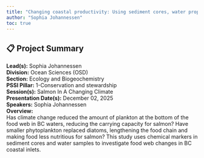 ```yaml
---
title: "Changing coastal productivity: Using sediment cores, water properties and archived plankton data to identify changes at the bottom of the food web in BC’s coastal waters"
author: "Sophia Johannessen"
toc: true
---
```


## 📋 Project Summary

**Lead(s):** Sophia Johannessen  
**Division:** Ocean Sciences (OSD)  
**Section:** Ecology and Biogeochemistry   
**PSSI Pillar:** 1-Conservation and stewardship  
**Session(s):** Salmon In A Changing Climate  
**Presentation Date(s):** December 02, 2025  
**Speakers:** Sophia Johannessen  
**Overview:**  
Has climate change reduced the amount of plankton at the bottom of the food web in BC waters, reducing the carrying capacity for salmon? Have smaller phytoplankton replaced diatoms, lengthening the food chain and making food less nutritious for salmon? This study uses chemical markers in sediment cores and water samples to investigate food web changes in BC coastal inlets.   

